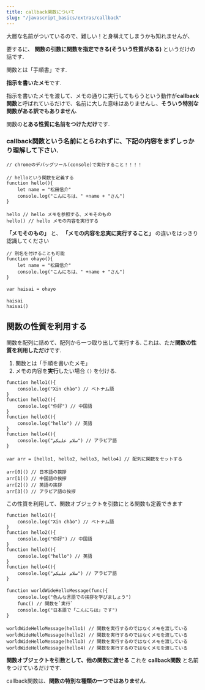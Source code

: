 ```yaml
---
title: callback関数について
slug: "/javascript_basics/extras/callback"
---
```


大層な名前がついているので、難しい！と身構えてしまうかも知れませんが、

要するに、 **関数の引数に関数を指定できる(そういう性質がある)** というだけの話です.

関数とは「手順書」です.

**指示を書いたメモ**です.

指示を書いたメモを渡して、メモの通りに実行してもらうという動作が**callback関数**と呼ばれているだけで、名前に大した意味はありませんし、**そういう特別な関数がある訳でもありません**.

関数の**とある性質に名前をつけただけ**です.

### callback関数という名前にとらわれずに、下記の内容をまずしっかり理解して下さい.

```
// chromeのデバッグツール(console)で実行すること！！！！
　
// helloという関数を定義する
function hello(){
    let name = "松田信介"
    console.log("こんにちは、" +name + "さん")
}
　
hello // hello メモを参照する、メモそのもの
hello() // hello メモの内容を実行する
```

**「メモそのもの」** と、 **「メモの内容を忠実に実行すること」** の違いをはっきり認識してください


```
// 別名を付けることも可能
function ohayo(){
    let name = "松田信介"
    console.log("こんにちは、" +name + "さん")
}
　
var haisai = ohayo
　
haisai
haisai()
```


## 関数の性質を利用する

関数を配列に詰めて、配列から一つ取り出して実行する.
これは、ただ**関数の性質を利用しただけ**です.

1. 関数とは「手順を書いたメモ」
2. メモの内容を**実行**したい場合 `()` を付ける.

```
function hello1(){
    console.log("Xin chào") // ベトナム語
}
function hello2(){
    console.log("你好") // 中国語
}
function hello3(){
    console.log("hello") // 英語
}
function hello4(){
    console.log("سلام علیکم") // アラビア語
}
　
var arr = [hello1, hello2, hello3, hello4] // 配列に関数をセットする
　
arr[0]() // 日本語の挨拶
arr[1]() // 中国語の挨拶
arr[2]() // 英語の挨拶
arr[3]() // アラビア語の挨拶
```

この性質を利用して、関数オブジェクトを引数にとる関数も定義できます

```
function hello1(){
    console.log("Xin chào") // ベトナム語
}
function hello2(){
    console.log("你好") // 中国語
}
function hello3(){
    console.log("hello") // 英語
}
function hello4(){
    console.log("سلام علیکم") // アラビア語
}
　
function worldWideHelloMessage(func){
    console.log("色んな言語での挨拶を学びましょう")
    func() // 関数を`実行`
    console.log("日本語で「こんにちは」です")
}
　
worldWideHelloMessage(hello1) // 関数を実行するのではなくメモを渡している
worldWideHelloMessage(hello2) // 関数を実行するのではなくメモを渡している
worldWideHelloMessage(hello3) // 関数を実行するのではなくメモを渡している
worldWideHelloMessage(hello4) // 関数を実行するのではなくメモを渡している
```

**関数オブジェクトを引数として、他の関数に渡せる** これを **callback関数** と名前をつけているだけです.

callback関数は、**関数の特別な種類の一つではありません**.
